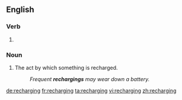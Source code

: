 ==English==

===Verb===
{{head|en|present participle}}

# {{present participle of|recharge|lang=en|nocat=1}}

===Noun===
{{en-noun}}

# The act by which something is recharged.
#: ''Frequent '''rechargings''' may wear down a battery.''

[[de:recharging]]
[[fr:recharging]]
[[ta:recharging]]
[[vi:recharging]]
[[zh:recharging]]